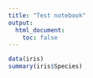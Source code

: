 ```yaml
---
title: "Test notebook"
output:
  html_document:
    toc: false
---
```


```r
data(iris)
summary(iris$Species)
```
